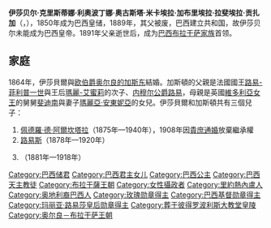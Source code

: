 {{unreferenced|time=2014-07-18T10:06:23+00:00}}
{{Infobox royalty
| name         = 伊莎贝尔皇储
| title        = 巴西皇储
| image        = Isabel Princess Imperial of Brazil c 1887.jpg
| caption      = 1887年的伊莎贝尔皇储
| succession   = [[巴西|巴西]][[布拉干萨王朝|布拉干萨家族]]首领
| reign        = 1891年12月5日 — 1921年11月14日
| reign-type   = 在位
| predecessor  = [[佩德罗二世_(巴西)|佩德罗二世]]
| successor    = [[佩德羅·恩里克_(奧爾良-布拉干薩)|佩德羅·恩里克]]
| spouse       = {{marriage|[[奥尔良的加斯东_(欧伯爵)|欧伯爵奥尔良的加斯东]]|1864年}}
| issue        = [[佩德羅·德·阿爾坎塔拉|佩德羅王子]]<br>[[路易斯_(奧爾良-布拉干薩)|路易斯王子]]<br>[[安东尼奥·加斯顿_(奥尔良-布拉干萨)|安东尼奥王子]]
| full name    = Isabel Cristina Leopoldina Augusta Micaela Gabriela Rafaela Gonzaga
| house        = [[布拉干萨王朝|布拉干萨王朝]]
| father       = [[佩德罗二世_(巴西)|佩德罗二世]]
| mother       = [[两西西里的特雷莎·克里斯蒂娜|兩西西里的特蕾莎·克里斯蒂娜]]
| birth_date   = {{Birth date|1846|7|29|df=y}}
| birth_place  = {{flag|Empire of Brazil}}[[里约热内卢|里约热内卢]][[聖克里斯托旺宮|聖克里斯托旺宮]]
| death_date   = {{Death date and age|1921|11|14|1846|7|29|df=y}}
| death_place  = {{FRA}}[[伊夫堡|伊夫堡]]
| burial_place = {{BRA}}[[彼得罗波利斯|彼得罗波利斯]]
| signature    = Isabel princess imperial signature.png
| signature_a  = Cursive signature in ink
| religion     = [[罗马天主教|罗马天主教]]
}}

'''伊莎贝尔·克里斯蒂娜·利奥波丁娜·奥古斯塔·米卡埃拉·加布里埃拉·拉斐埃拉·贡扎加'''（{{lang-es|Isabel Cristina Leopoldina Augusta Micaela Gabriela Rafaela Gonzaga}}，{{bd|1846年|7月29日|1921年|11月14日|catIdx=I}}），1850年成为巴西皇储，1889年，其父被废，巴西建立共和国，故伊莎贝尔未能成为巴西皇帝。1891年父亲逝世后，成为[[巴西|巴西]][[布拉干萨王朝|布拉干萨家族]]首领。

== 家庭 ==
1864年，伊莎貝爾與[[奥尔良的加斯东_(欧伯爵)|欧伯爵奥尔良的加斯东]]結婚。加斯頓的父親是法國國王[[路易-菲利普一世|路易-菲利普一世]]與王后[[瑪麗亞·艾瑪莉亞_(那不勒斯和西西里公主)|瑪麗-艾蜜莉]]的次子、[[内穆尔公爵路易|内穆尔公爵路易]]，母親是英國[[维多利亚_(英国女王)|維多利亞女王]]的舅舅[[斐迪南王子_(薩克森-科堡-哥達)|斐迪南]]與妻子[[科哈里的瑪麗亞·安東妮亞|瑪麗亞·安東妮亞]]的女兒。伊莎貝爾和加斯頓共有三個兒子：
# [[佩德羅·德·阿爾坎塔拉|佩德羅·德·阿爾坎塔拉]]（1875年—1940年），1908年因[[貴庶通婚|貴庶通婚]]放棄繼承權
# [[路易斯_(奧爾良-布拉干薩)|路易斯]]（1878年—1920年）
# {{le|安東尼奧·加斯頓 (奧爾良-布拉干薩)|Prince Antônio Gastão of Orléans-Braganza|安東尼奧·加斯頓}}（1881年—1918年）

{{commonscat|Isabel, Princess Imperial of Brazil}}

{{巴西皇室}}

{{Authority control}}
{{DEFAULTSORT: Isabel}}
[[Category:巴西储君|Category:巴西储君]]
[[Category:巴西君主女儿|Category:巴西君主女儿]]
[[Category:巴西公主|Category:巴西公主]]
[[Category:巴西天主教徒|Category:巴西天主教徒]]
[[Category:布拉干薩王朝|Category:布拉干薩王朝]]
[[Category:女性攝政者|Category:女性攝政者]]
[[Category:里約熱內盧人|Category:里約熱內盧人]]
[[Category:奥地利裔巴西人|Category:奥地利裔巴西人]]
[[Category:玫瑰勋章得主|Category:玫瑰勋章得主]]
[[Category:巴西基督勋章得主|Category:巴西基督勋章得主]]
[[Category:玛丽亚·路易莎皇后勋章得主|Category:玛丽亚·路易莎皇后勋章得主]]
[[Category:葬于彼得罗波利斯大教堂皇陵|Category:葬于彼得罗波利斯大教堂皇陵]]
[[Category:奥尔良－布拉干萨王朝|Category:奥尔良－布拉干萨王朝]]
